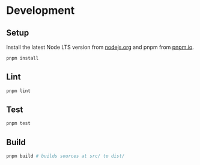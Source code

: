 
<Meta title="Development" id="development" />

# Development

## Setup

Install the latest Node LTS version from [nodejs.org](https://nodejs.org/en/) and pnpm from [pnpm.io](https://pnpm.io/).

```sh
pnpm install
```

## Lint

```sh
pnpm lint
```

## Test

```sh
pnpm test
```

## Build

```sh
pnpm build # builds sources at src/ to dist/
```
